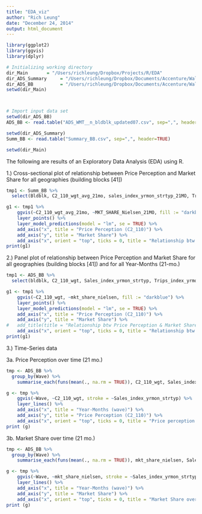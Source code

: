 ```yaml
---
title: "EDA_viz"
author: "Rich Leung"
date: "December 24, 2014"
output: html_document
---
```



```r
library(ggplot2)
library(ggvis)
library(dplyr)

# Initializing working directory
dir_Main       = "/Users/richleung/Dropbox/Projects/R/EDA"
dir_ADS_Summary 	= "/Users/richleung/Dropbox/Documents/Accenture/Walmart/g. ADS_Summary"
dir_ADS_BB			= "/Users/richleung/Dropbox/Documents/Accenture/Walmart/a. by Building Blocks"
setwd(dir_Main)



# Import input data set
setwd(dir_ADS_BB)
ADS_BB <- read.table("ADS_WMT__n_bldblk_updated07.csv", sep=",", header=TRUE)

setwd(dir_ADS_Summary)
Summ_BB <- read.table("Summary_BB.csv", sep=",", header=TRUE)

setwd(dir_Main)
```

The following are results of an Exploratory Data Analysis (EDA) using R.

1.) Cross-sectional plot of relationship between Price Perception and Market Share for all geographies (building blocks [41])
```r
tmp1 <- Summ_BB %>%
  select(Bldblk, C2_110_wgt_avg_21mo, sales_index_yrmon_strtyp_21MO, Trips_index_yrmon_strtyp_21MO, MKT_SHARE_Nielsen_21MO)

g1 <- tmp1 %>% 
	ggvis(~C2_110_wgt_avg_21mo, ~MKT_SHARE_Nielsen_21MO, fill := "darkblue") %>% 
	layer_points() %>% 
	layer_model_predictions(model = "lm", se = TRUE) %>%
	add_axis("x", title = "Price Perception (C2_110)") %>% 
	add_axis("y", title = "Market Share") %>% 
 	add_axis("x", orient = "top", ticks = 0, title = "Relationship btw Price Perception and Market Share by Building Block")
print(g1)
```





2.) Panel plot of relationship between Price Perception and Market Share for all geographies (building blocks [41]) and for all Year-Months (21-mo.)
```r
tmp1 <- ADS_BB %>%
  select(bldblk, C2_110_wgt, Sales_index_yrmon_strtyp, Trips_index_yrmon_strtyp, mkt_share_nielsen)

g1 <- tmp1 %>% 
	ggvis(~C2_110_wgt, ~mkt_share_nielsen, fill := "darkblue") %>% 
	layer_points() %>% 
	layer_model_predictions(model = "lm", se = TRUE) %>% 
	add_axis("x", title = "Price Perception (C2_110)") %>% 
	add_axis("y", title = "Market Share") %>% 
# 	add_title(title = "Relationship btw Price Perception & Market Share Index by Building Block")
	add_axis("x", orient = "top", ticks = 0, title = "Relationship btw Price Perception and Market Share by Building Block by Year-Months")
print(g1)
```





3.) Time-Series data

3a. Price Perception over time (21 mo.)
```r
tmp <- ADS_BB %>% 
  group_by(Wave) %>% 
	summarise_each(funs(mean(., na.rm = TRUE)), C2_110_wgt, Sales_index_yrmon_strtyp)

g <- tmp %>% 
	ggvis(~Wave, ~C2_110_wgt, stroke = ~Sales_index_yrmon_strtyp) %>% 
	layer_lines() %>% 
	add_axis("x", title = "Year-Months (wave)") %>% 
	add_axis("y", title = "Price Perception (C2_110)") %>% 
	add_axis("x", orient = "top", ticks = 0, title = "Price perception over time (21 mo.)") 
print (g)
```

3b. Market Share over time (21 mo.)
```r
tmp <- ADS_BB %>% 
  group_by(Wave) %>% 
	summarise_each(funs(mean(., na.rm = TRUE)), mkt_share_nielsen, Sales_index_yrmon_strtyp)

g <- tmp %>% 
	ggvis(~Wave, ~mkt_share_nielsen, stroke = ~Sales_index_yrmon_strtyp, stroke = ~Sales_index_yrmon_strtyp) %>% 
	layer_lines() %>% 
	add_axis("x", title = "Year-Months (wave)") %>% 
	add_axis("y", title = "Market Share") %>% 
	add_axis("x", orient = "top", ticks = 0, title = "Market Share over time (21 mo.)") 
print (g)
```